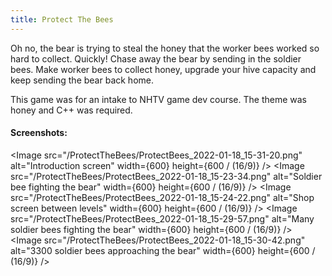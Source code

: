 ```yaml
---
title: Protect The Bees
---
```


Oh no, the bear is trying to steal the honey that the worker bees worked so hard to collect. Quickly! Chase away the bear by sending in the soldier bees. Make worker bees to collect honey, upgrade your hive capacity and keep sending the bear back home.

This game was for an intake to NHTV game dev course. The theme was honey and C++ was required.

#### Screenshots:

<Image src="/ProtectTheBees/ProtectBees_2022-01-18_15-31-20.png" alt="Introduction screen" width={600} height={600 / (16/9)} />
<Image src="/ProtectTheBees/ProtectBees_2022-01-18_15-23-34.png" alt="Soldier bee fighting the bear" width={600} height={600 / (16/9)} />
<Image src="/ProtectTheBees/ProtectBees_2022-01-18_15-24-22.png" alt="Shop screen between levels" width={600} height={600 / (16/9)} />
<Image src="/ProtectTheBees/ProtectBees_2022-01-18_15-29-57.png" alt="Many soldier bees fighting the bear" width={600} height={600 / (16/9)} />
<Image src="/ProtectTheBees/ProtectBees_2022-01-18_15-30-42.png" alt="3300 soldier bees approaching the bear" width={600} height={600 / (16/9)} />